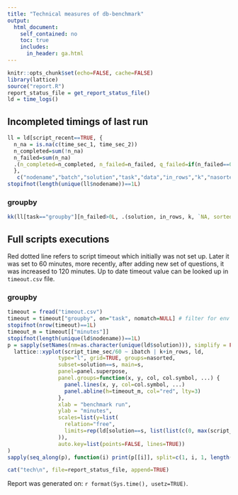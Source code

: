 ```yaml
---
title: "Technical measures of db-benchmark"
output:
  html_document:
    self_contained: no
    toc: true
    includes:
      in_header: ga.html
---
```


```r
knitr::opts_chunk$set(echo=FALSE, cache=FALSE)
library(lattice)
source("report.R")
report_status_file = get_report_status_file()
ld = time_logs()
```

## Incompleted timings of last run

```r
ll = ld[script_recent==TRUE, {
  n_na = is.na(c(time_sec_1, time_sec_2))
  n_completed=sum(!n_na)
  n_failed=sum(n_na)
  .(n_completed=n_completed, n_failed=n_failed, q_failed=if(n_failed==0L) NA_character_ else paste(paste0("q", iquestion[is.na(time_sec_1) | is.na(time_sec_2)]), collapse=","))
  },
   c("nodename","batch","solution","task","data","in_rows","k","nasorted")]
stopifnot(length(unique(ll$nodename))==1L)
```

### groupby

```r
kk(ll[task=="groupby"][n_failed>0L, .(solution, in_rows, k, `NA, sorted`=nasorted, n_completed, n_failed, q_failed)])
```

## Full scripts executions

Red dotted line refers to script timeout which initially was not set up. Later it was set to 60 minutes, more recently, after adding new set of questions, it was increased to 120 minutes. Up to date timeout value can be looked up in `timeout.csv` file.

### groupby

```r
timeout = fread("timeout.csv")
timeout = timeout["groupby", on="task", nomatch=NULL] # filter for env var RUN_TASKS
stopifnot(nrow(timeout)==1L)
timeout_m = timeout[["minutes"]]
stopifnot(length(unique(ld$nodename))==1L)
p = sapply(setNames(nm=as.character(unique(ld$solution))), simplify = FALSE, function(s)
  lattice::xyplot(script_time_sec/60 ~ ibatch | k+in_rows, ld,
                type="l", grid=TRUE, groups=nasorted,
                subset=solution==s, main=s,
                panel=panel.superpose,
                panel.groups=function(x, y, col, col.symbol, ...) {
                  panel.lines(x, y, col=col.symbol, ...)
                  panel.abline(h=timeout_m, col="red", lty=3)
                },
                xlab = "benchmark run",
                ylab = "minutes",
                scales=list(y=list(
                  relation="free",
                  limits=rep(ld[solution==s, list(list(c(0, max(script_time_sec)/60))), in_rows]$V1, each=3)
                )),
                auto.key=list(points=FALSE, lines=TRUE))
)
sapply(seq_along(p), function(i) print(p[[i]], split=c(1, i, 1, length(p)), more=i!=length(p))) -> nul
```

```r
cat("tech\n", file=report_status_file, append=TRUE)
```

Report was generated on: `r format(Sys.time(), usetz=TRUE)`.
